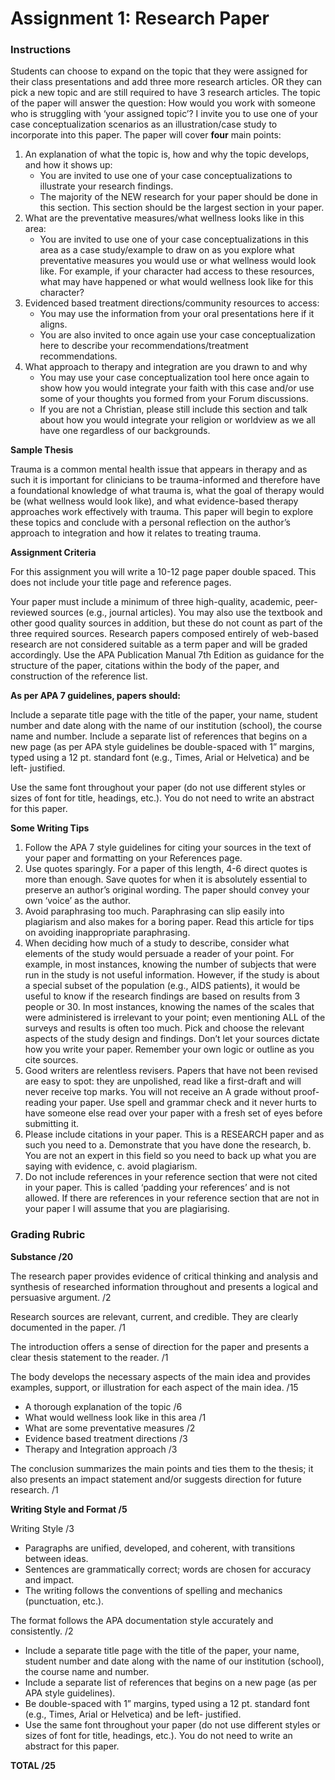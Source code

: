 # Assignment 1: Research Paper {.unnumbered}

### Instructions {.unnumbered}

Students can choose to expand on the topic that they were assigned for their class presentations and add three more research articles. OR they can pick a new topic and are still required to have 3 research articles. The topic of the paper will answer the question: How would you work with someone who is struggling with ‘your assigned topic’? I invite you to use one of your case conceptualization scenarios as an illustration/case study to incorporate into this paper. The paper will cover **four** main points:

1. An explanation of what the topic is, how and why the topic develops, and how it shows up:
    - You are invited to use one of your case conceptualizations to illustrate your research findings.
    - The majority of the NEW research for your paper should be done in this section. This section should be the largest section in your paper.
1. What are the preventative measures/what wellness looks like in this area:
    - You are invited to use one of your case conceptualizations in this area as a case study/example to draw on as you explore what preventative measures you would use or what wellness would look like. For example, if your character had access to these resources, what may have happened or what would wellness look like for this character?
1. Evidenced based treatment directions/community resources to access:
    - You may use the information from your oral presentations here if it aligns.
    - You are also invited to once again use your case conceptualization here to describe your recommendations/treatment recommendations.
1. What approach to therapy and integration are you drawn to and why
    - You may use your case conceptualization tool here once again to show how you would integrate your faith with this case and/or use some of your thoughts you formed from your Forum discussions.
    - If you are not a Christian, please still include this section and talk about how you would integrate your religion or worldview as we all have one regardless of our backgrounds.

**Sample Thesis**

Trauma is a common mental health issue that appears in therapy and as such it is important for clinicians to be trauma-informed and therefore have a foundational knowledge of what trauma is, what the goal of therapy would be (what wellness would look like), and what evidence-based therapy approaches work effectively with trauma. This paper will begin to explore these topics and conclude with a personal reflection on the author’s approach to integration and how it relates to treating trauma.

**Assignment Criteria**

For this assignment you will write a 10-12 page paper double spaced. This does not include your title page and reference pages.

Your paper must include a minimum of three high-quality, academic, peer-reviewed sources (e.g., journal articles). You may also use the textbook and other good quality sources in addition, but these do not count as part of the three required sources. Research papers composed entirely of web-based research are not considered suitable as a term paper and will be graded accordingly. Use the APA Publication Manual 7th Edition as guidance for the structure of the paper, citations within the body of the paper, and construction of the reference list.

**As per APA 7 guidelines, papers should:**

Include a separate title page with the title of the paper, your name, student number and date along with the name of our institution (school), the course name and number.
Include a separate list of references that begins on a new page (as per APA style guidelines be double-spaced with 1” margins, typed using a 12 pt. standard font (e.g., Times, Arial or Helvetica) and be left- justified.

Use the same font throughout your paper (do not use different styles or sizes of font for title, headings, etc.). You do not need to write an abstract for this paper.

**Some Writing Tips**

1. Follow the APA 7 style guidelines for citing your sources in the text of your paper and formatting on your References page.
2. Use quotes sparingly. For a paper of this length, 4-6 direct quotes is more than enough. Save quotes for when it is absolutely essential to preserve an author’s original wording. The paper should convey your own ‘voice’ as the author.
3. Avoid paraphrasing too much. Paraphrasing can slip easily into plagiarism and also makes for a boring paper. Read this article for tips on avoiding inappropriate paraphrasing.
4. When deciding how much of a study to describe, consider what elements of the study would persuade a reader of your point. For example, in most instances, knowing the number of subjects that were run in the study is not useful information. However, if the study is about a special subset of the population (e.g., AIDS patients), it would be useful to know if the research findings are based on results from 3 people or 30. In most instances, knowing the names of the scales that were administered is irrelevant to your point; even mentioning ALL of the surveys and results is often too much. Pick and choose the relevant aspects of the study design and findings. Don't let your sources dictate how you write your paper. Remember your own logic or outline as you cite sources.
5. Good writers are relentless revisers. Papers that have not been revised are easy to spot: they are unpolished, read like a first-draft and will never receive top marks. You will not receive an A grade without proof-reading your paper. Use spell and grammar check and it never hurts to have someone else read over your paper with a fresh set of eyes before submitting it.
6. Please include citations in your paper. This is a RESEARCH paper and as such you need to a. Demonstrate that you have done the research, b. You are not an expert in this field so you need to back up what you are saying with evidence, c. avoid plagiarism.
7. Do not include references in your reference section that were not cited in your paper. This is called ‘padding your references’ and is not allowed. If there are references in your reference section that are not in your paper I will assume that you are plagiarising.

### Grading Rubric {.unnumbered}

**Substance /20**

The research paper provides evidence of critical thinking and analysis and synthesis of researched information throughout and presents a logical and persuasive argument.   /2  

Research sources are relevant, current, and credible. They are clearly documented in the paper.   /1

The introduction offers a sense of direction for the paper and presents a clear thesis statement to the reader.   /1  

The body develops the necessary aspects of the main idea and provides examples, support, or illustration for each aspect of the main idea.   /15

- A thorough explanation of the topic   /6
- What would wellness look like in this area /1
- What are some preventative measures  /2
- Evidence based treatment directions /3  
- Therapy and Integration approach   /3  

The conclusion summarizes the main points and ties them to the thesis; it also presents an impact statement and/or suggests direction for future research.  /1

**Writing Style and Format   /5**

Writing Style   /3

- Paragraphs are unified, developed, and coherent, with transitions between ideas.
- Sentences are grammatically correct; words are chosen for accuracy and impact.
- The writing follows the conventions of spelling and mechanics (punctuation, etc.).

The format follows the APA documentation style accurately and consistently.   /2

- Include a separate title page with the title of the paper, your name, student number and date along with the name of our institution (school), the course name and number.
- Include a separate list of references that begins on a new page (as per APA style guidelines).
- Be double-spaced with 1” margins, typed using a 12 pt. standard font (e.g., Times, Arial or Helvetica) and be left- justified.
- Use the same font throughout your paper (do not use different styles or sizes of font for title, headings, etc.). You do not need to write an abstract for this paper.

**TOTAL /25**
